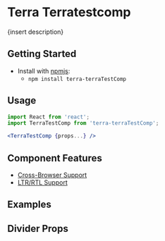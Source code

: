 


<Badge />

# Terra Terratestcomp

{insert description}

## Getting Started

- Install with [npmjs](https://www.npmjs.com):
  - `npm install terra-terraTestComp`

## Usage

```jsx
import React from 'react';
import TerraTestComp from 'terra-terraTestComp';

<TerraTestComp {props...} />
```

## Component Features

* [Cross-Browser Support](https://engineering.cerner.com/terra-ui/contributing/terra-ui/component-standards#cross-browser-support)
* [LTR/RTL Support](https://engineering.cerner.com/terra-ui/contributing/terra-ui/component-standards#ltr--rtl-support)

## Examples
<DefaultTerraTestComp />

## Divider Props
<PropsTable />
